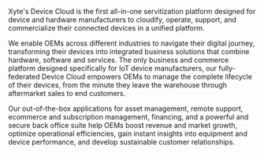 Xyte's Device Cloud is the first all-in-one servitization platform designed for device and hardware manufacturers to cloudify, operate, support, and commercialize their connected devices in a unified platform.

We enable OEMs across different industries to navigate their digital journey, transforming their devices into integrated business solutions that combine hardware, software and services. The only business and commerce platform designed specifically for IoT device manufacturers, our fully-federated Device Cloud empowers OEMs to manage the complete lifecycle of their devices, from the minute they leave the warehouse through aftermarket sales to end customers.

Our out-of-the-box applications for asset management, remote support, ecommerce and subscription management, financing, and a powerful and secure back office suite help OEMs boost revenue and market growth, optimize operational efficiencies, gain instant insights into equipment and device performance, and develop sustainable customer relationships.
